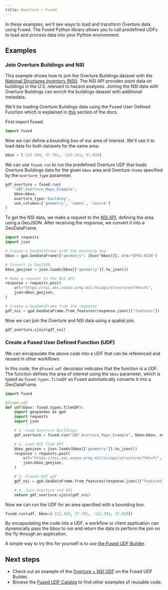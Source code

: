 ```yaml
---
title: Overture + Fused
---
```


In these examples, we'll see ways to load and transform Overture data using Fused. The Fused Python library allows you to call predefined UDFs to load and process data into your Python environment.

## Examples

### Join Overture Buildings and NSI

This example shows how to join the Overture Buildings dataset with the [National Structures Inventory (NSI)](https://www.hec.usace.army.mil/confluence/nsi/technicalreferences/latest/technical-documentation). The NSI API provides point data on buildings in the U.S. relevant to hazard analyses. Joining the NSI data with Overture Buildings can enrich the buildings dataset with additional metadata.

We'll be loading Overture Buildings data using the Fused User Defined Function which is explained in [this](/getting-data/fused/) section of the docs.

First import Fused.

```python
import fused
```

Now we can define a bounding box of our area of interest. We'll use it to load data for both datasets for the same area.

```python
bbox = [-122.349, 37.781, -122.341, 37.818]
```

We can use `fused.run` to run the predefined Overture UDF that loads Overture Buildings data for the given `bbox` area and Overture `theme` specified by the `overture_type` parameter.

```python
gdf_overture = fused.run(
    "UDF_Overture_Maps_Example", 
    bbox=bbox, 
    overture_type='building', 
    use_columns=['geometry', 'names', 'source']
)
```

To get the NSI data, we make a request to the [NSI API](https://www.hec.usace.army.mil/confluence/nsi/technicalreferences/latest/api-reference-guide), defining the area using a GeoJSON. After receiving the response, we convert it into a GeoDataFrame.

```python
import requests
import json

# Create a GeoDataFrame with the bounding box
bbox = gpd.GeoDataFrame({"geometry": [box(*bbox)]}, crs="EPSG:4326")

# Convert to GeoJSON
bbox_geojson = json.loads(bbox[['geometry']].to_json())

# Make a request to the NSI API
response = requests.post(
    url="https://nsi.sec.usace.army.mil/nsiapi/structures?fmt=fc",
    json=bbox_geojson,
)

# Create a GeoDataFrame from the response
gdf_nsi = gpd.GeoDataFrame.from_features(response.json()["features"])
```

Now we can join the Overture and NSI data using a spatial join.

```python
gdf_overture.sjoin(gdf_nsi)
```

### Create a Fused User Defined Function (UDF)

We can encapsulate the above code into a UDF that can be referenced and reused in other workflows.

In this code, the `@fused.udf` decorator indicates that the function is a UDF. The function defines the area of interest using the `bbox` parameter, which is typed as `fused.types.TileGDF` so Fused automatically converts it into a GeoDataFrame.

```python
import fused

@fused.udf
def udf(bbox: fused.types.TileGDF):
    import geopandas as gpd
    import requests
    import json

    # 1. Load Overture Buildings
    gdf_overture = fused.run("UDF_Overture_Maps_Example", bbox=bbox, overture_type='building')

    # 2. Load NSI from API
    bbox_geojson = json.loads(bbox[['geometry']].to_json())
    response = requests.post(
        url="https://nsi.sec.usace.army.mil/nsiapi/structures?fmt=fc",
        json=bbox_geojson,
    )

    # 3. Create NSI gdf
    gdf_nsi = gpd.GeoDataFrame.from_features(response.json()["features"])

    # 4. Join Overture and NSI
    return gdf_overture.sjoin(gdf_nsi)
```

Now we can run the UDF for an area specified with a bounding box.

```python
fused.run(udf, bbox=[-122.349, 37.781, -122.341, 37.818]) 
```

By encapsulating the code into a UDF, a workflow or client application can dynamically pass the bbox to run and return the data to perform the join on the fly through an application.

A simple way to try this for yourself is to use [the Fused UDF Builder](https://www.fused.io/workbench/catalog/Overture_Nsi-dd89972c-ce30-4544-ba0f-81fc09f5bbef).

## Next steps

- Check out an example of the [Overture + NSI UDF](https://www.fused.io/workbench/catalog/Overture_Nsi-dd89972c-ce30-4544-ba0f-81fc09f5bbef) on the Fused UDF Builder.
- Browse the [Fused UDF Catalog](https://www.fused.io/workbench/catalog) to find other examples of reusable code.